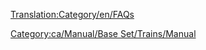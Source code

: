 [[Translation:Category/en/FAQs]]

{{en/Bilingual box| ca
| Aquí es llisten els articles sobre '''Preguntes més freqüents''' sobre el joc OpenTTD.<br/>Llija [[ca/Archive/Community/Preguntes més freqüents|l'article principal]] per a més informació.
| ''The following are '''Frequently Asked Questions''' about various portions of OpenTTD.''<br/>''Read the [[en/Archive/Community/FAQ|main article]] for an explanation of the concept of FAQs.''}}

[[Category:ca/Manual/Base Set/Trains/Manual]]